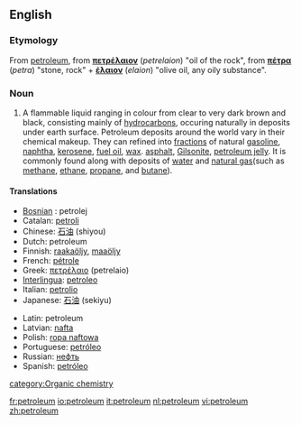 ==English==

===Etymology===
From {{ML.}} [[petroleum]], from {{Gr.}} '''[[πετρέλαιον]]''' (''petrelaion'') "oil of the rock", from {{AGr.}} '''[[πέτρα]]''' (''petra'') "stone, rock" + '''[[έλαιον]]''' (''elaion'') "olive oil, any oily substance".

===Noun===
{{wikipedia}}
{{en-noun}}

#A flammable liquid ranging in colour from clear to very dark brown and black, consisting mainly of [[hydrocarbon]]s, occuring naturally in deposits under earth surface. Petroleum deposits around the world vary in their chemical makeup. They can refined into [[fractions]] of natural [[gasoline]], [[naphtha]], [[kerosene]], [[fuel oil]], [[wax]]. [[asphalt]], [[Gilsonite]], [[petroleum jelly]]. It is commonly found along with deposits of [[water]] and [[natural gas]](such as [[methane]], [[ethane]], [[propane]], and [[butane]]).

====Translations====
{{trans-top}}
*[[Bosnian]] : petrolej
*Catalan: [[petroli]]
*Chinese: [[石油]] (shiyou)
*Dutch: petroleum {{m}}
*Finnish: [[raakaöljy]], [[maaöljy]]
*French: [[pétrole]] {{m}}
*Greek: [[πετρέλαιο]] (petrelaio)
*[[Interlingua]]: [[petroleo]]
*Italian: [[petrolio]] {{m}}
*Japanese: [[石油]] (sekiyu)
{{trans-mid}}
*Latin: petroleum
*Latvian: [[nafta]] {{f}}
*Polish: [[ropa naftowa]] {{f}}
*Portuguese: [[petróleo]] {{m}}
*Russian: [[нефть]] {{f}}
*Spanish: [[petróleo]] {{m}}
{{trans-bottom}}

[[category:Organic chemistry]]

[[fr:petroleum]]
[[io:petroleum]]
[[it:petroleum]]
[[nl:petroleum]]
[[vi:petroleum]]
[[zh:petroleum]]